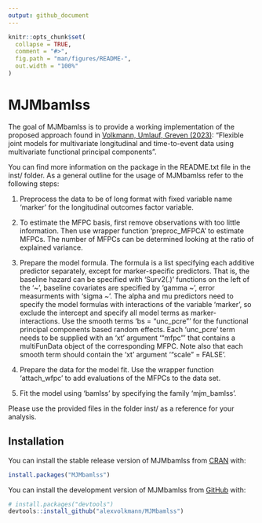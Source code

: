 ```yaml
---
output: github_document
---
```


<!-- README.md is generated from README.Rmd. Please edit that file -->

```r
knitr::opts_chunk$set(
  collapse = TRUE,
  comment = "#>",
  fig.path = "man/figures/README-",
  out.width = "100%"
)
```

# MJMbamlss

<!-- badges: start -->
<!-- badges: end -->

The goal of MJMbamlss is to provide a working implementation of the proposed approach found in [Volkmann, Umlauf, Greven (2023)](https://arxiv.org/abs/2311.06409): "Flexible joint models for multivariate longitudinal and time-to-event data using multivariate functional principal components".

You can find more information on the package in the README.txt file in the inst/ folder. As a general outline for the usage of MJMbamlss refer to the following steps:


1. Preprocess the data to be of long format with fixed variable name 'marker' for the longitudinal outcomes factor variable.

2. To estimate the MFPC basis, first remove observations with too little information. Then use wrapper function 'preproc_MFPCA' to estimate MFPCs. The number of MFPCs can be determined looking at the ratio of explained variance.

3. Prepare the model formula. The formula is a list specifying each additive predictor separately, except for marker-specific predictors. That is, the baseline hazard can be specified with 'Surv2(.)' functions on the left of the '~', baseline covariates are specified by 'gamma ~', error measurments with 'sigma ~'. The alpha and mu predictors need to specify the model formulas with interactions of the variable 'marker', so exclude the intercept and specify all model terms as marker-interactions. Use the smooth terms 'bs = "unc_pcre"' for the functional principal components based random effects. Each 'unc_pcre' term needs to be supplied with an 'xt' argument '"mfpc"' that contains a multiFunData object of the corresponding MFPC. Note also that each smooth term should contain the 'xt' argument '"scale" = FALSE'.

4. Prepare the data for the model fit. Use the wrapper function 'attach_wfpc' to add evaluations of the MFPCs to the data set.

5. Fit the model using 'bamlss' by specifying the family 'mjm_bamlss'.

Please use the provided files in the folder inst/ as a reference for your analysis.


## Installation

You can install the stable release version of MJMbamlss from [CRAN](https://cran.r-project.org/) with:

``` r
install.packages("MJMbamlss")
```


You can install the development version of MJMbamlss from [GitHub](https://github.com/) with:

``` r
# install.packages("devtools")
devtools::install_github("alexvolkmann/MJMbamlss")
```

